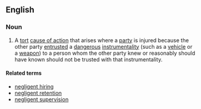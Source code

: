 ==English==
===Noun===
{{en-noun|sg=[[negligent]] [[entrustment]]|-}}
# {{legal}} A [[tort]] [[cause of action]] that arises where a [[party]] is injured because the other party [[entrust]]ed a [[dangerous]] [[instrumentality]] (such as a [[vehicle]] or a [[weapon]]) to a person whom the other party knew or reasonably should have known should not be trusted with that instrumentality.

====Related terms====
*[[negligent hiring]]
*[[negligent retention]]
*[[negligent supervision]]